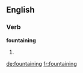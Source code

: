 ==English==

===Verb===
'''fountaining'''

# {{present participle of|[[fountain]]}}

[[de:fountaining]]
[[fr:fountaining]]